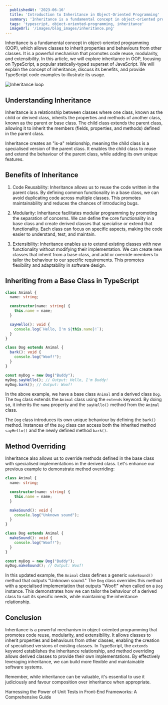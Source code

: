 ```yaml
---
  publishedAt: '2023-06-16'
  title: 'Introduction to Inheritance in Object-Oriented Programming'
  summary: 'Inheritance is a fundamental concept in object-oriented programming (OOP), which allows classes to inherit properties and behaviours from other classes.'
  tags: 'typescript, object-oriented-programming, inheritance'
  imageUrl: '/images/blog_images/inheritance.png'
---
```


Inheritance is a fundamental concept in object-oriented programming (OOP), which allows classes to inherit properties and behaviours from other classes. It is a powerful mechanism that promotes code reuse, modularity, and extensibility. In this article, we will explore inheritance in OOP, focusing on TypeScript, a popular statically-typed superset of JavaScript. We will explain the concept of inheritance, discuss its benefits, and provide TypeScript code examples to illustrate its usage.

<img src="/images/blog_images/inheritance.png" alt="Inheritance loop" />

## Understanding Inheritance

Inheritance is a relationship between classes where one class, known as the child or derived class, inherits the properties and methods of another class, known as the parent or base class. The child class extends the parent class, allowing it to inherit the members (fields, properties, and methods) defined in the parent class.

Inheritance creates an "is-a" relationship, meaning the child class is a specialised version of the parent class. It enables the child class to reuse and extend the behaviour of the parent class, while adding its own unique features.

## Benefits of Inheritance

1. Code Reusability: Inheritance allows us to reuse the code written in the parent class. By defining common functionality in a base class, we can avoid duplicating code across multiple classes. This promotes maintainability and reduces the chances of introducing bugs.

2. Modularity: Inheritance facilitates modular programming by promoting the separation of concerns. We can define the core functionality in a base class and create derived classes that specialise or extend that functionality. Each class can focus on specific aspects, making the code easier to understand, test, and maintain.

3. Extensibility: Inheritance enables us to extend existing classes with new functionality without modifying their implementation. We can create new classes that inherit from a base class, and add or override members to tailor the behaviour to our specific requirements. This promotes flexibility and adaptability in software design.

## Inheriting from a Base Class in TypeScript

```typescript
class Animal {
  name: string;

  constructor(name: string) {
    this.name = name;
  }

  sayHello(): void {
    console.log(`Hello, I'm ${this.name}!`);
  }
}

class Dog extends Animal {
  bark(): void {
    console.log("Woof!");
  }
}

const myDog = new Dog("Buddy");
myDog.sayHello(); // Output: Hello, I'm Buddy!
myDog.bark(); // Output: Woof!
```

In the above example, we have a base class `Animal` and a derived class `Dog`. The `Dog` class extends the `Animal` class using the `extends` keyword. By doing so, it inherits the `name` property and the `sayHello()` method from the `Animal` class.

The `Dog` class introduces its own unique behaviour by defining the `bark()` method. Instances of the `Dog` class can access both the inherited method `sayHello()` and the newly defined method `bark()`.

## Method Overriding

Inheritance also allows us to override methods defined in the base class with specialised implementations in the derived class. Let's enhance our previous example to demonstrate method overriding:

```typescript
class Animal {
  name: string;

  constructor(name: string) {
    this.name = name;
  }

  makeSound(): void {
    console.log("Unknown sound");
  }
}

class Dog extends Animal {
  makeSound(): void {
    console.log("Woof!");
  }
}

const myDog = new Dog("Buddy");
myDog.makeSound(); // Output: Woof!
```

In this updated example, the `Animal` class defines a generic `makeSound()` method that outputs "Unknown sound." The `Dog` class overrides this method with a specialised implementation that outputs "Woof!" when called on a `Dog` instance. This demonstrates how we can tailor the behaviour of a derived class to suit its specific needs, while maintaining the inheritance relationship.

## Conclusion

Inheritance is a powerful mechanism in object-oriented programming that promotes code reuse, modularity, and extensibility. It allows classes to inherit properties and behaviours from other classes, enabling the creation of specialised versions of existing classes. In TypeScript, the `extends` keyword establishes the inheritance relationship, and method overriding allows derived classes to provide their own implementations. By effectively leveraging inheritance, we can build more flexible and maintainable software systems.

Remember, while inheritance can be valuable, it's essential to use it judiciously and favour composition over inheritance when appropriate.

Harnessing the Power of Unit Tests in Front-End Frameworks: A Comprehensive Guide
